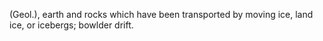 {{copy to wiktionary}}
(Geol.), earth and rocks which have been transported by moving ice, land ice, or icebergs; bowlder drift.